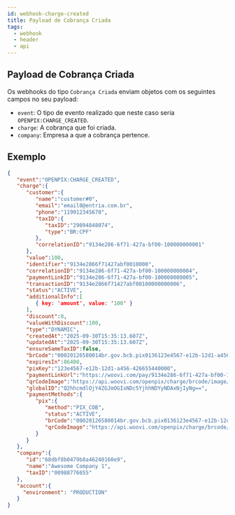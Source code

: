 ```yaml
---
id: webhook-charge-created
title: Payload de Cobrança Criada
tags:
  - webhook
  - header
  - api
---
```


## Payload de Cobrança Criada

Os webhooks do tipo `Cobrança Criada` enviam objetos com os seguintes campos no seu payload:

- `event`: O tipo de evento realizado que neste caso seria `OPENPIX:CHARGE_CREATED`.
- `charge`: A cobrança que foi criada.
- `company`: Empresa a que a cobrança pertence.

## Exemplo

```json
{
   "event":"OPENPIX:CHARGE_CREATED",
   "charge":{
      "customer":{
         "name":"customer#0",
         "email":"email0@entria.com.br",
         "phone":"119912345670",
         "taxID":{
            "taxID":"29094848074",
            "type":"BR:CPF"
         },
         "correlationID":"9134e286-6f71-427a-bf00-100000000001"
      },
      "value":100,
      "identifier":"9134e2866f71427abf0010000",
      "correlationID":"9134e286-6f71-427a-bf00-100000000004",
      "paymentLinkID":"9134e286-6f71-427a-bf00-100000000005",
      "transactionID":"9134e2866f71427abf00100000000006",
      "status":"ACTIVE",
      "additionalInfo":[
         { key: 'amount', value: '100' }
      ],
      "discount":0,
      "valueWithDiscount":100,
      "type":"DYNAMIC",
      "createdAt":"2025-09-30T15:35:13.607Z",
      "updatedAt":"2025-09-30T15:35:13.607Z",
      "ensureSameTaxID":false,
      "brCode":"00020126580014br.gov.bcb.pix0136123e4567-e12b-12d1-a456-42665544000052040000530398654041.005802BR5915Call_me_Awesome6009Sao_Paulo622905259134e2866f71427abf001000063047029",
      "expiresIn":86400,
      "pixKey":"123e4567-e12b-12d1-a456-426655440000",
      "paymentLinkUrl":"https://woovi.com/pay/9134e286-6f71-427a-bf00-100000000005",
      "qrCodeImage":"https://api.woovi.com/openpix/charge/brcode/image/9134e286-6f71-427a-bf00-100000000005.png",
      "globalID":"Q2hhcmdlOjY4ZGJmOGIxNDc5YjhhNDYyNDAxNjIyNg==",
      "paymentMethods":{
         "pix":{
            "method":"PIX_COB",
            "status":"ACTIVE",
            "brCode":"00020126580014br.gov.bcb.pix0136123e4567-e12b-12d1-a456-42665544000052040000530398654041.005802BR5915Call_me_Awesome6009Sao_Paulo622905259134e2866f71427abf001000063047029",
            "qrCodeImage":"https://api.woovi.com/openpix/charge/brcode/image/9134e286-6f71-427a-bf00-100000000005.png"
         }
      }
   },
   "company":{
      "id":"68dbf8b0479b8a46240160e9",
      "name":"Awesome Company 1",
      "taxID":"00988776655"
   },
   "account":{
     "environment": "PRODUCTION"
   }
}
```
